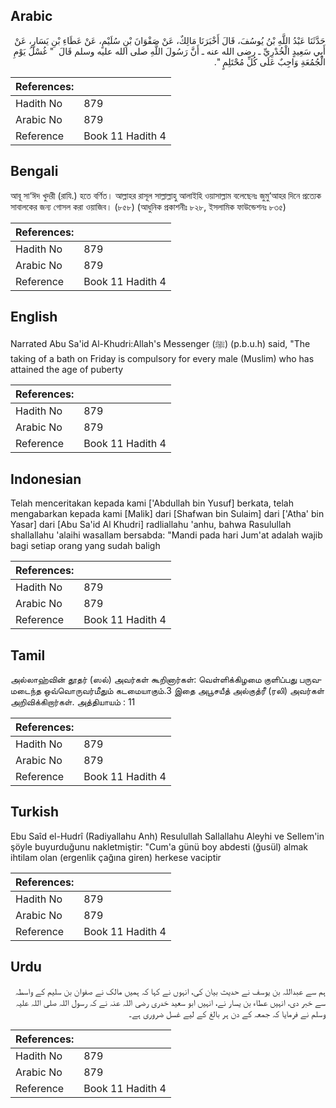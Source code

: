 ## Arabic


<div dir="rtl" lang="ar" style={{fontSize:'larger',backgroundColor:'#f8f9fa',padding:20}}>
حَدَّثَنَا عَبْدُ اللَّهِ بْنُ يُوسُفَ، قَالَ أَخْبَرَنَا مَالِكٌ، عَنْ صَفْوَانَ بْنِ سُلَيْمٍ، عَنْ عَطَاءِ بْنِ يَسَارٍ، عَنْ أَبِي سَعِيدٍ الْخُدْرِيِّ ـ رضى الله عنه ـ أَنَّ رَسُولَ اللَّهِ صلى الله عليه وسلم قَالَ ‏ "‏ غُسْلُ يَوْمِ الْجُمُعَةِ وَاجِبٌ عَلَى كُلِّ مُحْتَلِمٍ ‏"‏‏.‏
</div>
<div style={{backgroundColor:'#f8f9fa',padding:20, marginBottom: 10}}><table> <thead> <tr> <th>References:</th> <th></th> </tr> </thead> <tbody><tr><td>Hadith No</td><td>879</td></tr><tr><td>Arabic No</td><td>879</td></tr><tr><td>Reference</td><td>Book 11 Hadith 4</td></tr></tbody></table></div>

## Bengali


<div dir="ltr" lang="bn" style={{fontSize:'larger',backgroundColor:'#f8f9fa',padding:20}}>
আবূ সা‘ঈদ খুদরী (রাযি.) হতে বর্ণিত। আল্লাহর রাসূল সাল্লাল্লাহু আলাইহি ওয়াসাল্লাম বলেছেনঃ জুমু‘আহর দিনে প্রত্যেক সাবালকের জন্য গোসল করা ওয়াজিব। (৮৫৮) (আধুনিক প্রকাশনীঃ ৮২৮, ইসলামিক ফাউন্ডেশনঃ ৮৩৫)
</div>
<div style={{backgroundColor:'#f8f9fa',padding:20, marginBottom: 10}}><table> <thead> <tr> <th>References:</th> <th></th> </tr> </thead> <tbody><tr><td>Hadith No</td><td>879</td></tr><tr><td>Arabic No</td><td>879</td></tr><tr><td>Reference</td><td>Book 11 Hadith 4</td></tr></tbody></table></div>

## English


<div dir="ltr" lang="en" style={{fontSize:'larger',backgroundColor:'#f8f9fa',padding:20}}>
Narrated Abu Sa'id Al-Khudri:Allah's Messenger (ﷺ) (p.b.u.h) said, "The taking of a bath on Friday is compulsory for every male (Muslim) who has attained the age of puberty
</div>
<div style={{backgroundColor:'#f8f9fa',padding:20, marginBottom: 10}}><table> <thead> <tr> <th>References:</th> <th></th> </tr> </thead> <tbody><tr><td>Hadith No</td><td>879</td></tr><tr><td>Arabic No</td><td>879</td></tr><tr><td>Reference</td><td>Book 11 Hadith 4</td></tr></tbody></table></div>

## Indonesian


<div dir="ltr" lang="id" style={{fontSize:'larger',backgroundColor:'#f8f9fa',padding:20}}>
Telah menceritakan kepada kami ['Abdullah bin Yusuf] berkata, telah mengabarkan kepada kami [Malik] dari [Shafwan bin Sulaim] dari ['Atha' bin Yasar] dari [Abu Sa'id Al Khudri] radliallahu 'anhu, bahwa Rasulullah shallallahu 'alaihi wasallam bersabda: "Mandi pada hari Jum'at adalah wajib bagi setiap orang yang sudah baligh
</div>
<div style={{backgroundColor:'#f8f9fa',padding:20, marginBottom: 10}}><table> <thead> <tr> <th>References:</th> <th></th> </tr> </thead> <tbody><tr><td>Hadith No</td><td>879</td></tr><tr><td>Arabic No</td><td>879</td></tr><tr><td>Reference</td><td>Book 11 Hadith 4</td></tr></tbody></table></div>

## Tamil


<div dir="ltr" lang="ta" style={{fontSize:'larger',backgroundColor:'#f8f9fa',padding:20}}>
அல்லாஹ்வின் தூதர் (ஸல்) அவர்கள் கூறினார்கள்: வெள்ளிக்கிழமை குளிப்பது பருவமடைந்த ஒவ்வொருவர்மீதும் கடமையாகும்.3 இதை அபூசயீத் அல்குத்ரீ (ரலி) அவர்கள் அறிவிக்கிறார்கள். அத்தியாயம் : 11
</div>
<div style={{backgroundColor:'#f8f9fa',padding:20, marginBottom: 10}}><table> <thead> <tr> <th>References:</th> <th></th> </tr> </thead> <tbody><tr><td>Hadith No</td><td>879</td></tr><tr><td>Arabic No</td><td>879</td></tr><tr><td>Reference</td><td>Book 11 Hadith 4</td></tr></tbody></table></div>

## Turkish


<div dir="ltr" lang="tr" style={{fontSize:'larger',backgroundColor:'#f8f9fa',padding:20}}>
Ebu Saîd el-Hudrî (Radiyallahu Anh) Resulullah Sallallahu Aleyhi ve Sellem'in şöyle buyurduğunu nakletmiştir: "Cum'a günü boy abdesti (ğusül) almak ihtilam olan (ergenlik çağına giren) herkese vaciptir
</div>
<div style={{backgroundColor:'#f8f9fa',padding:20, marginBottom: 10}}><table> <thead> <tr> <th>References:</th> <th></th> </tr> </thead> <tbody><tr><td>Hadith No</td><td>879</td></tr><tr><td>Arabic No</td><td>879</td></tr><tr><td>Reference</td><td>Book 11 Hadith 4</td></tr></tbody></table></div>

## Urdu


<div dir="rtl" lang="ur" style={{fontSize:'larger',backgroundColor:'#f8f9fa',padding:20}}>
ہم سے عبداللہ بن یوسف نے حدیث بیان کی، انہوں نے کہا کہ ہمیں مالک نے صفوان بن سلیم کے واسطہ سے خبر دی، انہیں عطاء بن یسار نے، انہیں ابو سعید خدری رضی اللہ عنہ نے کہ رسول اللہ صلی اللہ علیہ وسلم نے فرمایا کہ جمعہ کے دن ہر بالغ کے لیے غسل ضروری ہے۔
</div>
<div style={{backgroundColor:'#f8f9fa',padding:20, marginBottom: 10}}><table> <thead> <tr> <th>References:</th> <th></th> </tr> </thead> <tbody><tr><td>Hadith No</td><td>879</td></tr><tr><td>Arabic No</td><td>879</td></tr><tr><td>Reference</td><td>Book 11 Hadith 4</td></tr></tbody></table></div>